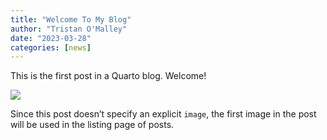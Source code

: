 ```yaml
---
title: "Welcome To My Blog"
author: "Tristan O'Malley"
date: "2023-03-28"
categories: [news]
---
```


This is the first post in a Quarto blog. Welcome!

![](thumbnail.jpg)

Since this post doesn't specify an explicit `image`, the first image in the post will be used in the listing page of posts.
